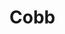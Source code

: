 
# Cobb

<ProjectDetails
  region="Reach"
  house="House Cobb"
  type="Castle"
  status="In Progress"
  warp="/warp cobb"
  projectLead="InvertedWinger, JJLyric"
  dateStarted="April 14, 2021"
  dateCompleted="Invalid Date"
/>

